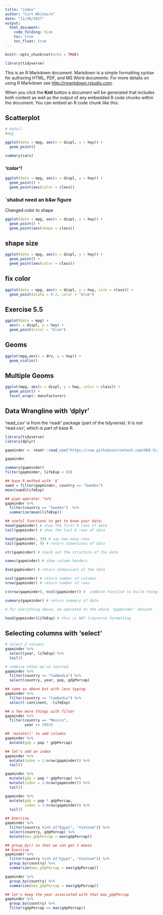 ```yaml
---
title: "index"
author: "Curt Whitmire"
date: "11/30/2017"
output:
  html_document:
    code_folding: hide
    toc: true
    toc_float: true
---
```


```r
knitr::opts_chunk$set(echo = TRUE)

library(tidyverse)
```


This is an R Markdown document. Markdown is a simple formatting syntax for authoring HTML, PDF, and MS Word documents. For more details on using R Markdown see <http://rmarkdown.rstudio.com>.

When you click the **Knit** button a document will be generated that includes both content as well as the output of any embedded R code chunks within the document. You can embed an R code chunk like this:

## Scatterplot

```r


# data()
#mpg

ggplot(data = mpg, aes(x = displ, y = hwy)) + 
  geom_point()

summary(cars)
```

### 'color'!

```r
ggplot(data = mpg, aes(x = displ, y = hwy)) + 
  geom_point() + 
  geom_point(aes(color = class))
```
### `shabut need an b&w figure

Changed color to shape

```r
ggplot(data = mpg, aes(x = displ, y = hwy)) + 
  geom_point() + 
  geom_point(aes(shape = class))
```
## shape size

```r
ggplot(data = mpg, aes(x = displ, y = hwy)) + 
  geom_point() + 
  geom_point(aes(color = class))
```

## fix color

```r
ggplot(data = mpg, aes(x = displ, y = hwy, size = class)) + 
  geom_point(alpha = 0.2, color = "blue")
```

## Exercise 5.5

```r
ggplot(data = mpg) +
  aes(x = displ, y = hwy) + 
  geom_point(color = "blue")
```

## Geoms

```r
ggplot(mpg,aes(x = drv, y = hwy)) +
  geom_violin()
```

## Multiple Geoms

```r
ggplot(mpg, aes(x = displ, y = hwy, color = class)) +
  geom_point() +
  facet_wrap(~ manufacturer)
```

## Data Wrangline with 'dplyr'

'read_csv' is from the 'readr' package (part of the tidyverse). It is not 'read.csv', which is part of base R.
```r
library(tidyverse)
library(dplyr)

gapminder <- readr::read_csv("https://raw.githubusercontent.com/OHI-Science/data-science-training/master/data/gapminder.csv")

gapminder

summary(gapminder)
filter(gapminder, lifeExp < 60)

## base R method with '$'
swed = filter(gapminder, country == "Sweden")
mean(swed$lifeExp)

## pipe operater '%>%'
gapminder %>% 
  filter(country == "Sweden")  %>%  
  summarize(mean(lifeExp))

## useful functions to get to know your data:
head(gapminder) # show the first 6 rows of data
tail(gapminder) # show the last 6 rows of data

head(gapminder, 30) # say how many rows
tail(gapminder, 9) # return dimensions of data

str(gapminder) # check out the structure of the data

names(gapminder) # show column headers

dim(gapminder) # return dimensions of the data

ncol(gapminder) # return number of columns
nrow(gapminder) # return number of rows

c(nrow(gapminder), ncol(gapminder)) #  combine function to build things

summary(gapminder) # return summary of data

# for everything above, we operated on the whole 'gapminder' dataset

head(gapminder$lifeExp) # this is NOT tidyverse formatting

```

## Selecting columns with 'select'

```r
# select 2 columns
gapminder %>% 
  select(year, lifeExp) %>% 
  tail()

# combine wthat we've learned
gapminder %>% 
  filter(country == "Cambodia") %>% 
  select(country, year, pop, gdpPercap)

## same as above but with less typing
gapminder %>% 
  filter(country == "Cambodia") %>% 
  select(-continent, -lifeExp)

## a few more things with filter
gapminder %>% 
  filter(country == "Mexico",
         year == 2002)

## 'mutate()' to add columns
gapminder %>% 
  mutate(gdp = pop * gdpPercap)

## let's add an index
gapminder %>% 
  mutate(index = 1:nrow(gapminder)) %>% 
  tail()

gapminder %>% 
  mutate(gdp = pop * gdpPercap) %>% 
  mutate(index = 1:nrow(gapminder)) %>% 
  tail()

gapminder %>% 
  mutate(gdp = pop * gdpPercap,
         index = 1:nrow(gapminder)) %>% 
  tail()

## Exercise
gapminder %>% 
  filter(country %in% c("Egypt", "Vietnam")) %>% 
  select(country, gdpPercap) %>% 
  mutate(max_gdpPercap = max(gdpPercap))

## group_by() so that we can get 2 maxes
## Exercise
gapminder %>% 
  filter(country %in% c("Egypt", "Vietnam")) %>% 
  group_by(country) %>% 
  summarize(max_gdpPercap = max(gdpPercap))

gapminder %>% 
  group_by(country) %>% 
  summarize(max_gdpPercap = max(gdpPercap))

## let's keep the year associated with that max_gdpPercap
gapminder %>% 
  group_by(country) %>% 
  filter(gdpPercap == max(gdpPercap))
```
